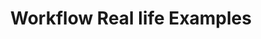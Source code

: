 ---
sidebar_position: "5"
title: "Workflow Real life Examples"
description: "Let's see some examples and application of Nodes to understand workflow configuration better"
---